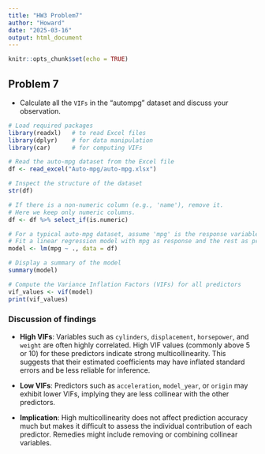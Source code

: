 ---
title: "HW3 Problem7"
author: "Howard"
date: "2025-03-16"
output: html_document
---

```{r setup, include=FALSE}
knitr::opts_chunk$set(echo = TRUE)
```

## Problem 7

- Calculate all the `VIFs` in the “autompg” dataset and discuss your observation. 

```{r, warning=FALSE}
# Load required packages
library(readxl)   # to read Excel files
library(dplyr)    # for data manipulation
library(car)      # for computing VIFs

# Read the auto-mpg dataset from the Excel file
df <- read_excel("Auto-mpg/auto-mpg.xlsx")

# Inspect the structure of the dataset
str(df)

# If there is a non-numeric column (e.g., 'name'), remove it.
# Here we keep only numeric columns.
df <- df %>% select_if(is.numeric)

# For a typical auto-mpg dataset, assume 'mpg' is the response variable.
# Fit a linear regression model with mpg as response and the rest as predictors.
model <- lm(mpg ~ ., data = df)

# Display a summary of the model
summary(model)

# Compute the Variance Inflation Factors (VIFs) for all predictors
vif_values <- vif(model)
print(vif_values)

```
### Discussion of findings

- **High VIFs**: Variables such as `cylinders`, `displacement`, `horsepower`, and `weight` are often highly correlated. High VIF values (commonly above 5 or 10) for these predictors indicate strong multicollinearity. This suggests that their estimated coefficients may have inflated standard errors and be less reliable for inference.

- **Low VIFs**: Predictors such as `acceleration`, `model_year`, or `origin` may exhibit lower VIFs, implying they are less collinear with the other predictors.

- **Implication**: High multicollinearity does not affect prediction accuracy much but makes it difficult to assess the individual contribution of each predictor. Remedies might include removing or combining collinear variables.


